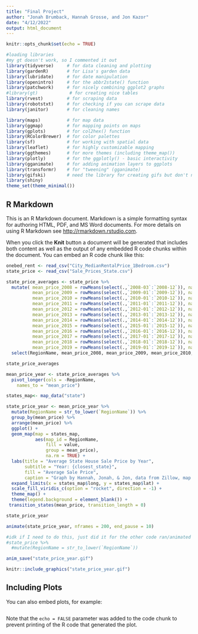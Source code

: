 ```yaml
---
title: "Final Project"
author: "Jonah Brumback, Hannah Grosse, and Jon Kazor"
date: "4/12/2022"
output: html_document
---
```


```r
knitr::opts_chunk$set(echo = TRUE)
```

```r
#loading libraries
#my gt doesn't work, so I commented it out 
library(tidyverse)     # for data cleaning and plotting
library(gardenR)       # for Lisa's garden data
library(lubridate)     # for date manipulation
library(openintro)     # for the abbr2state() function
library(patchwork)     # for nicely combining ggplot2 graphs  
#library(gt)            # for creating nice tables
library(rvest)         # for scraping data
library(robotstxt)     # for checking if you can scrape data
library(janitor)       # for cleaning names

library(maps)          # for map data
library(ggmap)         # for mapping points on maps
library(gplots)        # for col2hex() function
library(RColorBrewer)  # for color palettes
library(sf)            # for working with spatial data
library(leaflet)       # for highly customizable mapping
library(ggthemes)      # for more themes (including theme_map())
library(plotly)        # for the ggplotly() - basic interactivity
library(gganimate)     # for adding animation layers to ggplots
library(transformr)    # for "tweening" (gganimate)
library(gifski)        # need the library for creating gifs but don't need to load each time
library(shiny)
theme_set(theme_minimal())
```

## R Markdown

This is an R Markdown document. Markdown is a simple formatting syntax for authoring HTML, PDF, and MS Word documents. For more details on using R Markdown see <http://rmarkdown.rstudio.com>.

When you click the **Knit** button a document will be generated that includes both content as well as the output of any embedded R code chunks within the document. You can embed an R code chunk like this:

```r
onebed_rent <- read_csv("City_MedianRentalPrice_1Bedroom.csv")
state_price <- read_csv("Sale_Prices_State.csv")
```



```r
state_price_averages <- state_price %>% 
  mutate( mean_price_2008 = rowMeans(select(.,`2008-03`:`2008-12`)), na.rm=TRUE,
          mean_price_2009 = rowMeans(select(.,`2009-01`:`2009-12`)), na.rm=TRUE,
          mean_price_2010 = rowMeans(select(.,`2010-01`:`2010-12`)), na.rm=TRUE,
          mean_price_2011 = rowMeans(select(.,`2011-01`:`2011-12`)), na.rm=TRUE,
          mean_price_2012 = rowMeans(select(.,`2012-01`:`2012-12`)), na.rm=TRUE,
          mean_price_2013 = rowMeans(select(.,`2013-01`:`2013-12`)), na.rm=TRUE,
          mean_price_2014 = rowMeans(select(.,`2014-01`:`2014-12`)), na.rm=TRUE,
          mean_price_2015 = rowMeans(select(.,`2015-01`:`2015-12`)), na.rm=TRUE,
          mean_price_2016 = rowMeans(select(.,`2016-01`:`2016-12`)), na.rm=TRUE,
          mean_price_2017 = rowMeans(select(.,`2017-01`:`2017-12`)), na.rm=TRUE,
          mean_price_2018 = rowMeans(select(.,`2018-01`:`2018-12`)), na.rm=TRUE,
          mean_price_2019 = rowMeans(select(.,`2019-01`:`2019-12`)), na.rm=TRUE) %>% 
  select(RegionName, mean_price_2008, mean_price_2009, mean_price_2010, mean_price_2011, mean_price_2012, mean_price_2013, mean_price_2014, mean_price_2015, mean_price_2016, mean_price_2017, mean_price_2018, mean_price_2019)

state_price_averages

```

```r
mean_price_year <- state_price_averages %>% 
  pivot_longer(cols = -RegionName,
    names_to = "mean_price")
```




```r
states_map<- map_data("state") 

state_price_year <- mean_price_year %>% 
  mutate(RegionName = str_to_lower(`RegionName`)) %>% 
  group_by(mean_price) %>% 
  arrange(mean_price) %>% 
  ggplot() + 
  geom_map(map = states_map,
           aes(map_id = RegionName,
               fill = value,
               group = mean_price),
               na.rm = TRUE) +
  labs(title = "Average State House Sale Price by Year", 
       subtitle = "Year: {closest_state}",
       fill = "Average Sale Price", 
       caption = "Graph by Hannah, Jonah, & Jon, data from Zillow, map from map_data") +
  expand_limits(x = states_map$long, y = states_map$lat) + 
  scale_fill_viridis_c(option = "rocket", direction = -1) +
  theme_map() + 
  theme(legend.background = element_blank()) +
 transition_states(mean_price, transition_length = 0)

state_price_year

animate(state_price_year, nframes = 200, end_pause = 10) 

#idk if I need to do this, just did it for the other code ran/animated
#state_price %>% 
  #mutate(RegionName = str_to_lower(`RegionName`))
```

```r
anim_save("state_price_year.gif")
```


```r
knitr::include_graphics("state_price_year.gif")
```



## Including Plots

You can also embed plots, for example:

```r

```

Note that the `echo = FALSE` parameter was added to the code chunk to prevent printing of the R code that generated the plot.
